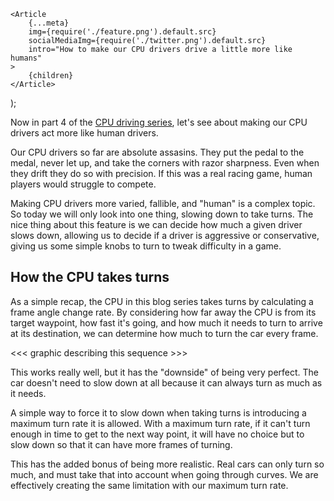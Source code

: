 
	<Article
		{...meta}
		img={require('./feature.png').default.src}
		socialMediaImg={require('./twitter.png').default.src}
		intro="How to make our CPU drivers drive a little more like humans"
	>
		{children}
	</Article>
);

<SimulationVisualization level="careful-driver" />

Now in part 4 of the [CPU driving series](/blog/CPU%20driving/), let's see about making our CPU drivers act more like human drivers.

Our CPU drivers so far are absolute assasins. They put the pedal to the medal, never let up, and take the corners with razor sharpness. Even when they drift they do so with precision. If this was a real racing game, human players would struggle to compete.

Making CPU drivers more varied, fallible, and "human" is a complex topic. So today we will only look into one thing, slowing down to take turns. The nice thing about this feature is we can decide how much a given driver slows down, allowing us to decide if a driver is aggressive or conservative, giving us some simple knobs to turn to tweak difficulty in a game.

## How the CPU takes turns

As a simple recap, the CPU in this blog series takes turns by calculating a frame angle change rate. By considering how far away the CPU is from its target waypoint, how fast it's going, and how much it needs to turn to arrive at its destination, we can determine how much to turn the car every frame.

<<< graphic describing this sequence >>>

This works really well, but it has the "downside" of being very perfect. The car doesn't need to slow down at all because it can always turn as much as it needs.

A simple way to force it to slow down when taking turns is introducing a maximum turn rate it is allowed. With a maximum turn rate, if it can't turn enough in time to get to the next way point, it will have no choice but to slow down so that it can have more frames of turning.

<wisdom>
	This has the added bonus of being more realistic. Real cars can only turn so
	much, and must take that into account when going through curves. We are
	effectively creating the same limitation with our maximum turn rate.
</wisdom>

